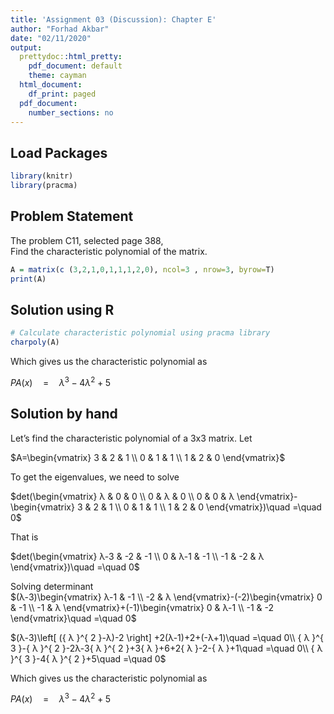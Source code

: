 ---
title: 'Assignment 03 (Discussion): Chapter E'
author: "Forhad Akbar"
date: "02/11/2020"
output:
  prettydoc::html_pretty:
    pdf_document: default
    theme: cayman
  html_document:
    df_print: paged
  pdf_document:
    number_sections: no
---

## **Load Packages**

```{r load-packages, warning = FALSE, message = FALSE}
library(knitr)
library(pracma)
```

## **Problem Statement**  
The problem C11, selected page 388,  
Find the characteristic polynomial of the matrix.

```{r matrix}
A = matrix(c (3,2,1,0,1,1,1,2,0), ncol=3 , nrow=3, byrow=T)
print(A)
```

## **Solution using R** 

```{r}
# Calculate characteristic polynomial using pracma library
charpoly(A)
```

Which gives us the characteristic polynomial as

${ PA(x)\quad =\quad λ }^{ 3 }-4{ λ }^{ 2 }+5$

## **Solution by hand**  

Let’s find the characteristic polynomial of a 3x3 matrix. Let

$A=\begin{vmatrix} 3 & 2 & 1 \\ 0 & 1 & 1 \\ 1 & 2 & 0 \end{vmatrix}$

To get the eigenvalues, we need to solve

$det(\begin{vmatrix} λ & 0 & 0 \\ 0 & λ & 0 \\ 0 & 0 & λ \end{vmatrix}-\begin{vmatrix} 3 & 2 & 1 \\ 0 & 1 & 1 \\ 1 & 2 & 0 \end{vmatrix})\quad =\quad 0$

That is

$det(\begin{vmatrix} λ-3 & -2 & -1 \\ 0 & λ-1 & -1 \\ -1 & -2 & λ \end{vmatrix})\quad =\quad 0$

Solving determinant  
$(λ-3)\begin{vmatrix} λ-1 & -1 \\ -2 & λ \end{vmatrix}-(-2)\begin{vmatrix} 0 & -1 \\ -1 & λ \end{vmatrix}+(-1)\begin{vmatrix} 0 & λ-1 \\ -1 & -2 \end{vmatrix}\quad =\quad 0$

$(λ-3)\left[ ({ λ }^{ 2 }-λ)-2 \right] +2(λ-1)+2+(-λ+1)\quad =\quad 0\\ { λ }^{ 3 }-{ λ }^{ 2 }-2λ-3{ λ }^{ 2 }+3{ λ }+6+2{ λ }-2-{ λ }+1\quad =\quad 0\\ { λ }^{ 3 }-4{ λ }^{ 2 }+5\quad =\quad 0$

Which gives us the characteristic polynomial as

${ PA(x)\quad =\quad λ }^{ 3 }-4{ λ }^{ 2 }+5$
